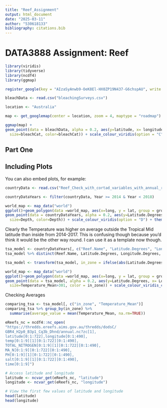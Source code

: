 ```yaml
---
title: "Reef_Assignment"
output: html_document
date: "2025-03-11"
author: "530618133"
bibliography: citations.bib
---
```


# DATA3888 Assignment: Reef

```r
library(viridis)
library(tidyverse)
library(ncdf4)
library(ggmap)

register_google(key = "AIzaSyAnwb9-OeK8El-HX0ZP19N437-G6chspAU", write = TRUE)
```

```r
bleachData <- read.csv("bleachingSurveys.csv")

location <- "Australia"

map <- get_googlemap(center = location, zoom = 4, maptype = "roadmap")
```

```r
ggmap(map) +
geom_point(data = bleachData, alpha = 0.2, aes(y=latitude, x= longitude, 
  size=bleachCat, color=bleachCat)) + scale_colour_viridis(option = "C") + theme_minimal() + ggtitle("Bleaching severities across the East Coast of Australia")
```

## Part One

## Including Plots

You can also embed plots, for example:

```r
countryData <- read.csv("Reef_Check_with_cortad_variables_with_annual_rate_of_SST_change.csv")

countryDataYears <- filter(countryData, Year >= 2014 & Year < 2018)

world_map <- map_data("world")
ggplot()+geom_polygon(data =world_map, aes(x=long, y = lat, group = group), fill="grey", alpha=0.3)+
geom_point(data = countryDataYears, alpha = 0.2, aes(y=Latitude.Degrees, x= Longitude.Degrees,
  size=Depth, color=Depth)) + scale_colour_viridis(option = "D") + theme_minimal()
```

Clearly the Temperature was higher on average outside the Tropical Mid latitude than inside from 2014-2017. This is confusing though because you'd think it would be the other way round. I can use it as a template now though.

```r
tsa_model <- countryDataYears[, c("Reef.Name", "Latitude.Degrees", "Longitude.Degrees", "Temperature_Mean")]
tsa_model %>% distinct(Reef.Name, Latitude.Degrees, Longitude.Degrees, Temperature_Mean)

tsa_model <- transform(tsa_model, in_zone = ifelse(abs(Latitude.Degrees)<20 & abs(Latitude.Degrees)>15, 0, ifelse(abs(Latitude.Degrees)<15, 1, 2)))

```

```r
world_map <- map_data("world")
ggplot()+geom_polygon(data =world_map, aes(x=long, y = lat, group = group), fill="grey", alpha=0.3)+
geom_point(data = tsa_model, alpha = 0.2, aes(y=Latitude.Degrees, x= Longitude.Degrees,
  size=Temperature_Mean>301, color = in_zone)) + scale_colour_viridis_c() + theme_minimal()
```
Checking Averages

```r
comparing_tsa <- tsa_model[, c("in_zone", "Temperature_Mean")]
comparing_tsa %>% group_by(in_zone) %>%
  summarise(average_value = mean(Temperature_Mean, na.rm=TRUE))
```

```r
eReefs_nc = ncdf4::nc_open(
"https://thredds.ereefs.aims.gov.au/thredds/dodsC/
GBR4_H2p0_B3p1_Cq3b_Dhnd/annual.nc?zc[1],
latitude[0:1:722],longitude[0:1:490],
temp[0:1:9][1][0:1:722][0:1:490],
TOTAL_NITROGEN[0:1:9][1][0:1:722][0:1:490],
MA_N[0:1:9][0:1:722][0:1:490],
PH[0:1:9][1][0:1:722][0:1:490],
salt[0:1:9][1][0:1:722][0:1:490],
time[0:1:9]")

# Access latitude and longitude
latitude <- ncvar_get(eReefs_nc, "latitude")
longitude <- ncvar_get(eReefs_nc, "longitude")

# View the first few values of latitude and longitude
head(latitude)
head(longitude)
```